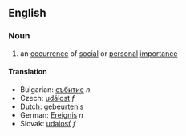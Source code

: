 ==English==

===Noun===

# an [[occurrence]] of [[social]] or [[personal]] [[importance]]

====Translation====

*Bulgarian: [[събитие]] ''n''
*Czech: [[událost]] ''f''
*Dutch: [[gebeurtenis]]
*German: [[Ereignis]] ''n''
*Slovak: [[udalosť]] ''f''
